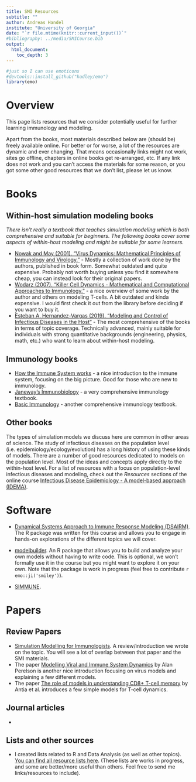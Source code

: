 ```yaml
---
title: SMI Resources
subtitle: ""
author: Andreas Handel
institute: "University of Georgia"
date: "`r file.mtime(knitr::current_input())`"
#bibliography: ../media/SMICourse.bib
output: 
  html_document:
    toc_depth: 3
---
```



```r
#just so I can use emoticons
#devtools::install_github("hadley/emo")
library(emo)
```


# Overview

This page lists resources that we consider potentially useful for further learning immunology and modeling. 

Apart from the books, most materials described below are (should be) freely available online. For better or for worse, a lot of the resources are dynamic and ever changing. That means occasionally links might not work, sites go offline, chapters in online books get re-arranged, etc. If any link does not work and you can't access the materials for some reason, or you got some other good resources that we don't list, please let us know.


# Books

## Within-host simulation modeling books

_There isn't really a textbook that teaches simulation modeling which is both comprehensive and suitable for beginners. The following books cover some aspects of within-host modeling and might be suitable for some learners._

* [Nowak and May (2001). "Virus Dynamics: Mathematical Principles of Immunology and Virology."](https://amzn.to/3fwonRj) - Mostly a collection of work done by the authors, published in book form. Somewhat outdated and quite expensive. Probably not worth buying unless you find it somewhere cheap, you can instead look for their original papers. 
* [Wodarz (2007). "Killer Cell Dynamics - Mathematical and Computational Approaches to Immunology."](https://amzn.to/2WjJQFS) - a nice overview of some work by the author and others on modeling T-cells. A bit outdated and kinda expensive. I would first check it out from the library before deciding if you want to buy it.  
* [Esteban A. Hernandez-Vargas (2019). "Modeling and Control of Infectious Diseases in the Host"](https://amzn.to/2Ooth7j) - The most comprehensive of the books in terms of topic coverage. Technically advanced, mainly suitable for individuals with strong quantitative backgrounds (engineering, physics, math, etc.) who want to learn about within-host modeling. 


## Immunology books

* [How the Immune System works](https://amzn.to/3ev68dO) - a nice introduction to the immune system, focusing on the big picture. Good for those who are new to immunology.
* [Janeway's Immunobiology](https://amzn.to/2Wlmsrr) - a very comprehensive immunology textbook.
* [Basic Immunology](https://amzn.to/30yjXmJ) - another comprehensive immunology textbook.



## Other books

The types of simulation models we discuss here are common in other areas of science. The study of infectious diseases on the population level (i.e. epidemiology/ecology/evolution) has a long history of using these kinds of models. There are a number of good resources dedicated to models on the population level. Most of the ideas and concepts apply directly to the within-host level. For a list of resources with a focus on population-level infectious diseases and modeling, check out the _Resources_ sections of the online course [Infectious Disease Epidemiology - A model-based approach (IDEMA)](https://andreashandel.github.io/IDEMAcourse/). 



# Software

* [Dynamical Systems Approach to Immune Response Modeling (DSAIRM)](https://ahgroup.github.io/DSAIRM/). The R package was written for this course and allows you to engage in hands-on explorations of the different topics we will cover.

* [modelbuilder](https://ahgroup.github.io/modelbuilder/). An R package that allows you to build and analyze your own models without having to write code. This is optional, we won't formally use it in the course but you might want to explore it on your own. Note that the package is work in progress (feel free to contribute `r emo::ji('smiley')`).

* [SIMMUNE]().



# Papers

## Review Papers

* [Simulation Modelling for Immunologists](https://handelgroup.uga.edu/publication/2020-handel-natrevimm/). A review/introduction we wrote on the topic. You will see a lot of overlap between that paper and the SMI materials. 
* The paper [Modelling Viral and Immune System Dynamics](https://www.nature.com/articles/nri700) by Alan Perelson is another nice introduction focusing on virus models and explaining a few different models. 
* The paper [The role of models in understanding CD8+ T-cell memory](https://www.nature.com/articles/nri1550) by Antia et al. introduces a few simple models for T-cell dynamics.


## Journal articles

* 


## Lists and other sources

* I created lists related to R and Data Analysis (as well as other topics). [You can find all resource lists here](https://andreashandel.github.io/research-and-teaching-resources/). (These lists are works in progress, and some are better/more useful than others. Feel free to send me links/resources to include).



